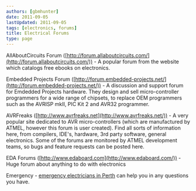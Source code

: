 ```yaml
---
authors: [gbmhunter]
date: 2011-09-05
lastUpdated: 2011-09-05
tags: [electronics, forums]
title: Electrical Forums
type: page
---
```


AllAboutCircuits Forum ([http://forum.allaboutcircuits.com/](http://forum.allaboutcircuits.com/)) - A popular forum from the website which catalogs free ebooks on electronics.

Embedded Projects Forum ([http://forum.embedded-projects.net/](http://forum.embedded-projects.net/)) - A discussion and support forum for Emdedded Projects hardware. They design and sell micro-controller programmers for a wide range of chipsets, to replace OEM programmers such as the AVRISP mkII, PIC Kit 2 and AVR32 programmer.

AVRFreaks ([http://www.avrfreaks.net](http://www.avrfreaks.net/)) - A very popular site dedicated to AVR micro-controllers (which are manufactured by ATMEL, however this forum is user created). Find all sorts of information here, from compilers, IDE's, hardware, 3rd party software, general electronics. Some of the forums are monitored by ATMEL development teams, so bugs and feature requests can be posted here.

EDA Forums ([http://www.edaboard.com](http://www.edaboard.com/)) - Huge forum about anything to do with electronics

Emergency - [emergency electricians in Perth](https://www.electricianinperth.com.au/24-7-emergency/) can help you in any questions you have.
